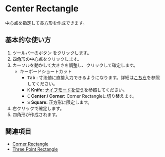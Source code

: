 
# Center Rectangle

<Reference shortcut='' command='Center Rectangle' button='ツールバー' />

中心点を指定して長方形を作成できます。

## 基本的な使い方

1. ツールバーのボタン <ButtonIcon type="button-center-rectangle" /> をクリックします。
2. 四角形の中心点をクリックします。
3. カーソルを動かして大きさを調整し、クリックして確定します。
   - <Kst>キーボードショートカット</Kst>
      - <kbd>Tab</kbd> : 寸法値に直接入力できるようになります。詳細は[こちら](/tool/sketching-essentials#specify-dimensions-numerically)を参照してください。 
      - <kbd>K</kbd> **Knife:** [ナイフモードを使う](/tool/sketching-essentials#use-knife-mode)を参照してください。
      - <kbd>C</kbd> **Center / Corner:** Corner Rectangleに切り替えます。
      - <kbd>S</kbd> **Square:** 正方形に限定します。
3. 右クリックで確定します。
5. 四角形が作成されます。

<VideoPlayer fileName="center-rectangle"/>

## 関連項目

- [Corner Rectangle](corner-rectangle)
- [Three Point Rectangle](three-point-rectangle)


